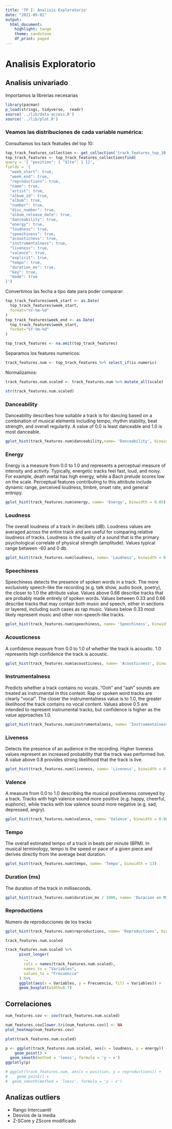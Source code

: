 ```yaml
---
title: 'TP I: Analisis Exploratorio'
date: "2021-05-01"
output:
  html_document:
    highlight: tango
    theme: sandstone
    df_print: paged
---
```


# Analisis Exploratorio

## Analisis univariado

Importamos la librerias necesarias
```r
library(pacman)
p_load(stringi, tidyverse,  readr)
source('../lib/data-access.R')
source('../lib/plot.R')
```

### Veamos las distribuciones de cada variable numérica:

Consultamos los tack featudes del top 10:
```r
top_track_features_collection <- get_collection('track_features_top_10')
top_track_features <- top_track_features_collection$find(
query = '{ "position": { "$lte": 1 }}',
fields = '{
  "week_start": true,
  "week_end": true,
  "reproductions": true,
  "name": true,
  "artist": true,
  "album_id": true,
  "album": true,
  "number": true,
  "disc_number": true,
  "album_release_date": true,
  "danceability": true,
  "energy": true,
  "loudness": true,
  "speechiness": true,
  "acousticness": true,
  "instrumentalness": true,
  "liveness": true,
  "valence": true,
  "explicit": true,
  "tempo": true,
  "duration_ms": true,
  "key": true,
  "mode": true
}')
```

Convertimos las fecha a tipo date para poder comparar:
```r
top_track_features$week_start <- as.Date(
  top_track_features$week_start, 
  format="%Y-%m-%d"
)
top_track_features$week_end <- as.Date(
  top_track_features$week_start, 
  format="%Y-%m-%d"
)
```

```r
top_track_features <- na.omit(top_track_features)
```

Separamos los features numericos:
```r
track_features.num <- top_track_features %>% select_if(is.numeric)
```

Normalizamos:
```r
track_features.num.scaled <- track_features.num %>% mutate_all(scale)
```

```r
str(track_features.num.scaled)
```

### Danceability

Danceability describes how suitable a track is for dancing based on a combination of musical elements including tempo, rhythm stability, beat strength, and overall regularity. A value of 0.0 is least danceable and 1.0 is most danceable.

```r
gplot_hist(track_features.num$danceability,name= 'Danceability', binwidth = 0.08)
```

### Energy

Energy is a measure from 0.0 to 1.0 and represents a perceptual measure of intensity and activity. Typically, energetic tracks feel fast, loud, and noisy. For example, death metal has high energy, while a Bach prelude scores low on the scale. Perceptual features contributing to this attribute include dynamic range, perceived loudness, timbre, onset rate, and general entropy.

```r
gplot_hist(track_features.num$energy, name= 'Energy', binwidth = 0.05)
```

### Loudness

The overall loudness of a track in decibels (dB). Loudness values are averaged across the entire track and are useful for comparing relative loudness of tracks. Loudness is the quality of a sound that is the primary psychological correlate of physical strength (amplitude). Values typical range between -60 and 0 db.
 
```r
gplot_hist(track_features.num$loudness, name= 'Loudness', binwidth = 0.9)
```

### Speechiness

Speechiness detects the presence of spoken words in a track. The more exclusively speech-like the recording (e.g. talk show, audio book, poetry), the closer to 1.0 the attribute value. Values above 0.66 describe tracks that are probably made entirely of spoken words. Values between 0.33 and 0.66 describe tracks that may contain both music and speech, either in sections or layered, including such cases as rap music. Values below 0.33 most likely represent music and other non-speech-like tracks.

```r
gplot_hist(track_features.num$speechiness, name= 'Speechiness', binwidth = 0.07)
```


### Acousticness

A confidence measure from 0.0 to 1.0 of whether the track is acoustic. 1.0 represents high confidence the track is acoustic.
 
```r
gplot_hist(track_features.num$acousticness, name= 'Acousticness', binwidth = 0.09)
```

### Instrumentalness

Predicts whether a track contains no vocals. “Ooh” and “aah” sounds are treated as instrumental in this context. Rap or spoken word tracks are clearly “vocal”. The closer the instrumentalness value is to 1.0, the greater likelihood the track contains no vocal content. Values above 0.5 are intended to represent instrumental tracks, but confidence is higher as the value approaches 1.0.

```r
gplot_hist(track_features.num$instrumentalness, name= 'Instrumentalness', binwidth = 0.1)
```

### Liveness

Detects the presence of an audience in the recording. Higher liveness values represent an increased probability that the track was performed live. A value above 0.8 provides strong likelihood that the track is live.

```r
gplot_hist(track_features.num$liveness, name= 'Liveness', binwidth = 0.05)
```

### Valence

A measure from 0.0 to 1.0 describing the musical positiveness conveyed by a track. Tracks with high valence sound more positive (e.g. happy, cheerful, euphoric), while tracks with low valence sound more negative (e.g. sad, depressed, angry).
 
```r
gplot_hist(track_features.num$valence, name= 'Valence', binwidth = 0.08)
```

### Tempo

The overall estimated tempo of a track in beats per minute (BPM). In musical terminology, tempo is the speed or pace of a given piece and derives directly from the average beat duration.

```r
gplot_hist(track_features.num$tempo, name= 'Tempo', binwidth = 13)
```

### Duration (ms)

The duration of the track in milliseconds.

```r
gplot_hist(track_features.num$duration_ms / 1000, name= 'Duracion en Milisegundos', binwidth = 20)
```


### Reproductions

Numero de reproducciones de los tracks

```r
gplot_hist(track_features.num$reproductions, name= 'Reproductions', binwidth = 3000000)
```
```r
track_features.num.scaled
```


```r
track_features.num.scaled %>%
      pivot_longer(
        ., 
        cols = names(track_features.num.scaled), 
        names_to = "Variables", 
        values_to = "Frecuencia"
      ) %>%
      ggplot(aes(x = Variables, y = Frecuencia, fill = Variables)) +
      geom_boxplot(width=0.7)
```


## Correlaciones

```r
num_features.cov <- cov(track_features.num.scaled)
```


```r
num_features.cov[lower.tri(num_features.cov)] <- NA
plot_heatmap(num_features.cov)
```


```r
plot(track_features.num.scaled)
```


```r
p <- ggplot(track_features.num.scaled, aes(x = loudness, y = energy)) +
    geom_point() + 
  geom_smooth(method = 'loess', formula = 'y ~ x')
ggplotly(p)
```


```r
# ggplot(track_features.num, aes(x = position, y = reproductions)) +
#    geom_point() + 
#  geom_smooth(method = 'loess', formula = 'y ~ x')
```


## Analizas outliers

- Rango Intercuantil
- Desvíos de la media
- Z-SCore y ZScore modificado





